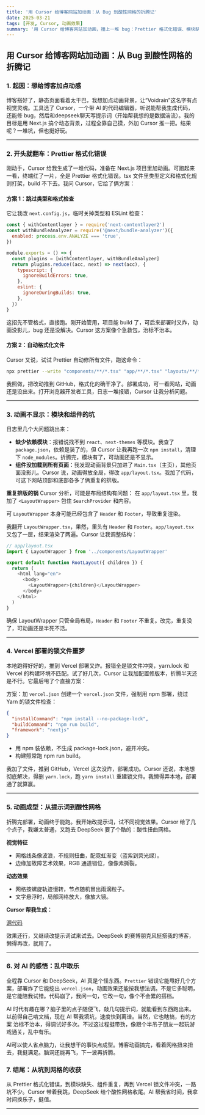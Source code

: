 ```yaml
---
title: '用 Cursor 给博客网站加动画：从 Bug 到酸性网格的折腾记'
date: 2025-03-21
tags: [开发, Cursor, 动画效果]
summary: '用 Cursor 给博客网站加动画，撞上一堆 bug：Prettier 格式化错误、模块缺失、组件重复、Vercel 锁文件冲突。全程靠 AI 摸索，从跳过检查到 vercel.json 救场，最后搞出酸性扭曲网格。过程乱中有趣，AI 时代脑洞随便飞。'
---
```


## 用 Cursor 给博客网站加动画：从 Bug 到酸性网格的折腾记

### 1. 起因：想给博客加点动感

博客搭好了，静态页面看着太干巴，我想加点动画背景，让“Voidrain”这名字有点视觉灵魂。工具选了 Cursor，一个带 AI 的代码编辑器，听说能帮我生成代码，还能修 bug，然后和deepseek聊天写提示词（开始帮我想的是数据湍流）。我的目标是用 Next.js 搞个动态背景，过程全靠自己摸，外加 Cursor 推一把。结果呢？一堆坑，但也挺好玩。

---

### 2. 开头就翻车：Prettier 格式化错误

刚动手，Cursor 给我生成了一堆代码，准备在 Next.js 项目里加动画。可跑起来一看，终端红了一片，全是 Prettier 格式化错误。tsx 文件里类型定义和格式化规则打架，build 不下去。我问 Cursor，它给了俩方案：

#### 方案 1：跳过类型和格式检查

它让我改 `next.config.js`，临时关掉类型和 ESLint 检查：

```javascript
const { withContentlayer } = require('next-contentlayer2')
const withBundleAnalyzer = require('@next/bundle-analyzer')({
  enabled: process.env.ANALYZE === 'true',
})

module.exports = () => {
  const plugins = [withContentlayer, withBundleAnalyzer]
  return plugins.reduce((acc, next) => next(acc), {
    typescript: {
      ignoreBuildErrors: true,
    },
    eslint: {
      ignoreDuringBuilds: true,
    },
  })
}
```

这招先不管格式，直接跑。刚开始管用，项目能 build 了，可后来部署时又炸，动画没影儿，bug 还是没解决。Cursor 这方案像个急救包，治标不治本。

#### 方案 2：自动格式化文件

Cursor 又说，试试 Prettier 自动修所有文件，跑这命令：

```bash
npx prettier --write "components/**/*.tsx" "app/**/*.tsx" "layouts/**/*.tsx"
```

我照做，把改动推到 GitHub，格式化的确干净了。部署成功，可一看网站，动画还是没出来。打开浏览器开发者工具，日志一堆报错，Cursor 让我分析问题。

---

### 3. 动画不显示：模块和组件的坑

日志里几个大问题跳出来：

- **缺少依赖模块**：报错说找不到 `react`、`next-themes` 等模块。我查了 `package.json`，依赖是装了的，但 Cursor 让我再跑一次 `npm install`，清理下 `node_modules`。折腾完，模块有了，可动画还是不显示。
- **组件没加载到所有页面**：我发现动画背景只加进了 `Main.tsx`（主页），其他页面没影儿。Cursor 说，动画得放全局，得改 `app/layout.tsx`。我加了代码，可这下网站顶部和底部各多了俩重复的排版。

**重复排版的锅**
Cursor 分析，可能是布局结构有问题：
在 `app/layout.tsx` 里，我加了 `<LayoutWrapper>` 包住 `SearchProvider` 和内容。

可 `LayoutWrapper` 本身可能已经包含了 `Header` 和 `Footer`，导致重复渲染。

我翻开 `LayoutWrapper.tsx`，果然，里头有 `Header` 和 `Footer`。`app/layout.tsx` 又包了一层，结果渲染了两遍。Cursor 让我调整结构：

```javascript
// app/layout.tsx
import { LayoutWrapper } from '../components/LayoutWrapper'

export default function RootLayout({ children }) {
  return (
    <html lang="en">
      <body>
        <LayoutWrapper>{children}</LayoutWrapper>
      </body>
    </html>
  )
}
```

确保 LayoutWrapper 只管全局布局，`Header` 和 `Footer` 不重复。改完，重复没了，可动画还是半死不活。

---

### 4. Vercel 部署的锁文件噩梦

本地跑得好好的，推到 Vercel 部署又炸。报错全是锁文件冲突，yarn.lock 和 Vercel 的构建环境不匹配。试了好几次，Cursor 让我加配置修版本，折腾半天还是不行。它最后甩了个直接方案：

方案：加 `vercel.json`
创建一个 `vercel.json` 文件，强制用 npm 部署，绕过 Yarn 的锁文件检查：

```json
{
  "installCommand": "npm install --no-package-lock",
  "buildCommand": "npm run build",
  "framework": "nextjs"
}
```

- 用 npm 装依赖，不生成 package-lock.json，避开冲突。
- 构建照常跑 npm run build。

我加了文件，推到 GitHub，Vercel 这次没炸，部署成功。Cursor 还说，本地想彻底解决，得删 `yarn.lock`，跑 `yarn install` 重建锁文件。我懒得弄本地，部署通了就算赢。

---

### 5. 动画成型：从提示词到酸性网格

折腾完部署，动画终于能跑。我开始改提示词，试不同视觉效果。Cursor 给了几个点子，我嫌太普通，又跑去 DeepSeek 要了个酷的：酸性扭曲网格。

**视觉特征**

- 网格线条像波浪，不规则扭曲，配霓虹渐变（蓝紫到荧光绿）。
- 边缘加故障艺术效果，RGB 通道错位，像像素撕裂。

**动态效果**

- 网格按螺旋轨迹慢转，节点随机冒出雨滴粒子。
- 文字悬浮时，局部网格放大，像放大镜。

**Cursor 帮我生成：**

[源代码](https://github.com/0xVoidRain/VoidRain-blog/blob/main/components/DataFlowBackground.tsx)

效果还行，又继续改提示词试来试去。DeepSeek 的赛博朋克风挺搭我的博客，懒得再改，就用了。

---

### 6. 对 AI 的感悟：乱中取乐

全程靠 Cursor 和 DeepSeek，AI 真是个怪东西。`Prettier` 错误它能甩好几个方案，部署炸了它能挖出 `vercel.json`，动画效果还能按我想法调。不是它多聪明，是它能陪我试错。代码崩了，我问一句，它改一句，像个不会累的搭档。

AI 时代有趣在哪？脑子里的点子随便飞，敲几句提示词，就能看到东西跑出来。以前得自己啃文档，现在 AI 帮我填坑，速度快到离谱。当然，它也瞎搞，有的方案 治标不治本，得调试好多次。不过这过程挺带劲，像跟个半吊子朋友一起玩游戏通关，乱中有乐。

AI可以使人省点脑力，让我想干的事快点成型。博客动画搞完，看着网格扭来扭去，我挺满足。脑洞还能再飞，下一波再折腾。

### 7. 结尾：从坑到网格的收获

从 Prettier 格式化错误，到模块缺失、组件重复，再到 Vercel 锁文件冲突，一路坑不少。Cursor 带着我跳，DeepSeek 给个酸性网格收尾。AI 帮我省时间，我拿时间换乐子，挺值。

---
